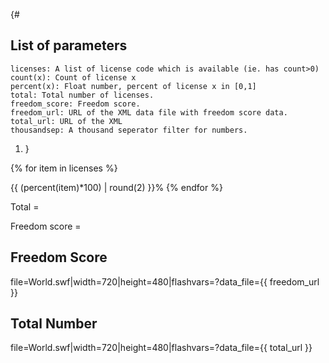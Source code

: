 ﻿{# 
== List of parameters ==
 licenses: A list of license code which is available (ie. has count>0)
 count(x): Count of license x
 percent(x): Float number, percent of license x in [0,1]
 total: Total number of licenses.
 freedom_score: Freedom score.
 freedom_url: URL of the XML data file with freedom score data.
 total_url: URL of the XML 
 thousandsep: A thousand seperator filter for numbers.
#}
{% for item in licenses %}

{{item}} {{count(item) | thousandsep}} {{ (percent(item)*100) | round(2) }}%
{% endfor %}

Total = {{total | thousandsep}}

Freedom score = {{freedom_score | round(2)}}

== Freedom Score ==

<flash>file=World.swf|width=720|height=480|flashvars=?data_file={{ freedom_url }}</flash>


== Total Number ==

<flash>file=World.swf|width=720|height=480|flashvars=?data_file={{ total_url }}</flash>

